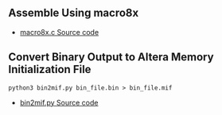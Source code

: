 == Assemble Using macro8x ==

* [https://github.com/douggilliland/Linux-68k/blob/master/pdp8/macro8x.c macro8x.c Source code]

== Convert Binary Output to Altera Memory Initialization File ==
<pre>
python3 bin2mif.py bin_file.bin > bin_file.mif
</pre>
* [https://github.com/douggilliland/Linux-68k/blob/master/pdp8/bin2mif.py bin2mif.py Source code]
